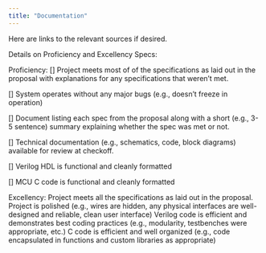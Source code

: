 ```yaml
---
title: "Documentation"
---
```


Here are links to the relevant sources if desired.



Details on Proficiency and Excellency Specs:

Proficiency:
[] Project meets most of of the specifications as laid out in the proposal with explanations for any specifications that weren’t met.
    
[] System operates without any major bugs (e.g., doesn’t freeze in operation)
    
[] Document listing each spec from the proposal along with a short (e.g., 3-5 sentence) summary explaining whether the spec was met or not.

[] Technical documentation (e.g., schematics, code, block diagrams) available for review at checkoff.
    
[] Verilog HDL is functional and cleanly formatted
    
[] MCU C code is functional and cleanly formatted

Excellency: 
Project meets all the specifications as laid out in the proposal.
Project is polished (e.g., wires are hidden, any physical interfaces are well-designed and reliable, clean user interface)
Verilog code is efficient and demonstrates best coding practices (e.g., modularity, testbenches were appropriate, etc.)
C code is efficient and well organized (e.g., code encapsulated in functions and custom libraries as appropriate)
